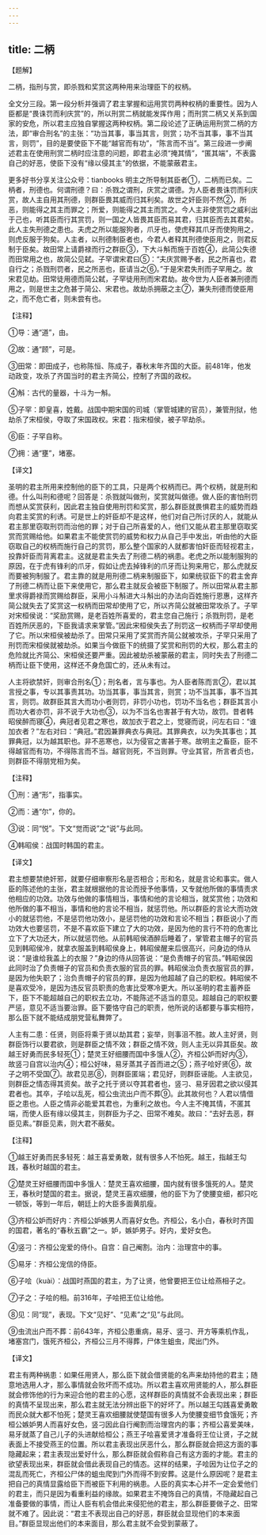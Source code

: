 ```yaml
---
---
---
```

title: 二柄
---





【题解】


二柄，指刑与赏，即杀戮和奖赏这两种用来治理臣下的权柄。


全文分三段。第一段分析并强调了君主掌握和运用赏罚两种权柄的重要性。因为人臣都是“畏诛罚而利庆赏”的，所以刑赏二柄就能发挥作用；而刑赏二柄又关系到国家的安危，所以君主应独自掌握这两种权柄。第二段论述了正确运用刑赏二柄的方法，即“审合刑名”的主张：“功当其事，事当其言，则赏；功不当其事，事不当其言，则罚”，目的是要使臣下不能“越官而有功”，“陈言而不当”。第三段进一步阐述君主在使用刑赏二柄时应注意的问题，即君主必须“掩其情”，“匿其端”，不表露自己的好恶，使臣下没有“缘以侵其主”的依据，不能蒙蔽君主。


更多好书分享关注公众号：tianbooks 明主之所导制其臣者①，二柄而已矣。二柄者，刑德也。何谓刑德？曰：杀戮之谓刑，庆赏之谓德。为人臣者畏诛罚而利庆赏，故人主自用其刑德，则群臣畏其威而归其利矣。故世之奸臣则不然②，所恶，则能得之其主而罪之；所爱，则能得之其主而赏之。今人主非使赏罚之威利出于己也，听其臣而行其赏罚，则一国之人皆畏其臣而易其君，归其臣而去其君矣。此人主失刑德之患也。夫虎之所以能服狗者，爪牙也，使虎释其爪牙而使狗用之，则虎反服于狗矣。人主者，以刑德制臣者也，今君人者释其刑德使臣用之，则君反制于臣矣。故田常上请爵禄而行之群臣③，下大斗斛而施于百姓④，此简公失德而田常用之也，故简公见弑。子罕谓宋君曰⑤：“夫庆赏赐予者，民之所喜也，君自行之；杀戮刑罚者，民之所恶也，臣请当之⑥。”于是宋君失刑而子罕用之。故宋君见劫。田常徒用德而简公弑，子罕徒用刑而宋君劫。故今世为人臣者兼刑德而用之，则是世主之危甚于简公、宋君也。故劫杀拥蔽之主⑦，兼失刑德而使臣用之，而不危亡者，则未尝有也。


【注释】


①导：通“道”，由。


②故：通“顾”，可是。


③田常：即田成子，也称陈恒、陈成子，春秋末年齐国的大臣。前481年，他发动政变，攻杀了齐国当时的君主齐简公，控制了齐国的政权。


④斛：古代的量器，十斗为一斛。


⑤子罕：即皇喜，姓戴。战国中期宋国的司城（掌管城建的官员），兼管刑狱，他劫杀了宋桓侯，夺取了宋国政权。宋君：指宋桓侯，被子罕劫杀。


⑥臣：子罕自称。


⑦拥：通“壅”，堵塞。


【译文】


圣明的君主所用来控制他的臣下的工具，只是两个权柄而已。两个权柄，就是刑和德。什么叫刑和德呢？回答是：杀戮就叫做刑，奖赏就叫做德。做人臣的害怕刑罚而想从奖赏获利，因此君主独自使用刑罚和奖赏，那么群臣就畏惧君主的威势而趋向君主奖赏的利诱。可是世上的奸臣却不是这样，他们对自己所讨厌的人，就能从君主那里窃取刑罚而治他的罪；对于自己所喜爱的人，他们又能从君主那里窃取奖赏而赏赐给他。如果君主不能使赏罚的威势和权力从自己手中发出，听由他的大臣窃取自己的权柄而施行自己的赏罚，那么整个国家的人就都害怕奸臣而轻视君主，投靠奸臣而背离君主。这就是君主失去了刑德二柄的祸患。老虎之所以能制服狗的原因，在于虎有锋利的爪牙，假如让虎去掉锋利的爪牙而让狗来用它，那么虎就反而要被狗制服了。君主靠的就是用刑德二柄来制服臣下，如果统驭臣下的君主舍弃了刑德二柄而让臣下来使用它，那么君主就反会被臣下制服了。所以田常从君主那里求得爵禄而赏赐给群臣，采用小斗斛进大斗斛出的办法向百姓施行恩惠，这样齐简公就失去了奖赏这一权柄而田常却使用了它，所以齐简公就被田常攻杀了。子罕对宋桓侯说：“奖励赏赐，是老百姓所喜爱的，君主您自己施行；杀戮刑罚，是老百姓所厌恶的，下臣我请求来掌管。”因此宋桓侯失去了刑罚这一权柄而子罕却使用了它。所以宋桓侯被劫杀了。田常只采用了奖赏而齐简公就被攻杀，子罕只采用了刑罚而宋桓侯就被劫杀。如果当今做臣下的统摄了奖赏和刑罚的大权，那么君主的危险就比齐简公、宋桓侯还要严重。因此被劫杀被蒙蔽的君主，同时失去了刑德二柄而让臣下使用，这样还不身危国亡的，还从未有过。


人主将欲禁奸，则审合刑名①；刑名者，言与事也。为人臣者陈而言②，君以其言授之事，专以其事责其功。功当其事，事当其言，则赏；功不当其事，事不当其言，则罚。故群臣其言大而功小者则罚，非罚小功也，罚功不当名也；群臣其言小而功大者亦罚，非不说于大功也③，以为不当名也害甚于有大功，故罚。昔者韩昭侯醉而寝④，典冠者见君之寒也，故加衣于君之上，觉寝而说，问左右曰：“谁加衣者？”左右对曰：“典冠。”君因兼罪典衣与典冠。其罪典衣，以为失其事也；其罪典冠，以为越其职也。非不恶寒也，以为侵官之害甚于寒。故明主之畜臣，臣不得越官而有功，不得陈言而不当。越官则死，不当则罪。守业其官，所言者贞也，则群臣不得朋党相为矣。


【注释】


①刑：通“形”，指事实。


②而：通“尔”，你的。


③说：同“悦”。下文“觉而说”之“说”与此同。


④韩昭侯：战国时韩国的君主。


【译文】


君主想要禁绝奸邪，就要仔细审察形名是否相合；形和名，就是言论和事实。做人臣的陈述他的主张，君主就根据他的言论而授予他事情，又专就他所做的事情责求他相应的功效。功效与他做的事情相当，事情和他的言论相当，就奖赏他；功效和他所做的事不相当，事情和他的言论不相当，就惩罚他。所以群臣的言论大而功效小的就惩罚他，不是惩罚他功效小，是惩罚他的功效和言论不相当；群臣说小了而功效大也要惩罚，不是不喜欢臣下建立了大的功效，是因为他的言行不符的危害比立下了大功还大，所以就惩罚他。从前韩昭侯酒醉后睡着了，掌管君主帽子的官员见到韩昭侯冷，就拿衣服盖到韩昭侯身上，韩昭侯醒来后很高兴，问身边的侍从说：“是谁给我盖上的衣服？”身边的侍从回答说：“是负责帽子的官员。”韩昭侯因此同时治了负责帽子的官员和负责衣服的官员的罪。韩昭侯治负责衣服官员的罪，是因为他失职了；治负责帽子的官员的罪，是因为他超越了自己的职权。韩昭侯不是喜欢受冷，是因为违反官员职责的危害比受寒冷更大。所以圣明的君主蓄养臣下，臣下不能超越自己的职权去立功，不能陈述不适当的意见。超越自己的职权要严惩，意见不适当要治罪。臣下要恪守自己的职责，他所说的话都要与事实相符，那么臣下就不能结成朋党营私舞弊了。


人主有二患：任贤，则臣将乘于贤以劫其君；妄举，则事沮不胜。故人主好贤，则群臣饰行以要君欲，则是群臣之情不效；群臣之情不效，则人主无以异其臣矣。故越王好勇而民多轻死①；楚灵王好细腰而国中多饿人②，齐桓公妒而好内③，故竖刁自宫以治内④；桓公好味，易牙蒸其子首而进之⑤；燕子哙好贤⑥，故子之明不受国⑦。故君见恶⑧，则群臣匿端；君见好，则群臣诬能。人主欲见，则群臣之情态得其资矣。故子之托于贤以夺其君者也，竖刁、易牙因君之欲以侵其君者也。其卒，子哙以乱死，桓公虫流出户而不葬⑨。此其故何也？人君以情借臣之患也。人臣之情非必能爱其君也，为重利之故也。今人主不掩其情，不匿其端，而使人臣有缘以侵其主，则群臣为子之、田常不难矣。故曰：“去好去恶，群臣见素。”群臣见素，则大君不蔽矣。


【注释】


①越王好勇而民多轻死：越王喜爱勇敢，就有很多人不怕死。越王，指越王勾践，春秋时越国的君主。


②楚灵王好细腰而国中多饿人：楚灵王喜欢细腰，国内就有很多饿死的人。楚灵王，春秋时楚国的君主。据说，楚灵王喜欢细腰，他的臣下为了使腰变细，都只吃一顿饭，等到一年后，朝廷上的大臣多面黄肌瘦。


③齐桓公妒而好内：齐桓公妒嫉男人而喜好女色。齐桓公，名小白，春秋时齐国的国君，著名的“春秋五霸”之一。妒，嫉妒男子。好内，爱好女色。


④竖刁：齐桓公宠爱的侍仆。自宫：自己阉割。治内：治理宫中的事。


⑤易牙：齐桓公宠信的侍臣。


⑥子哙（kuài）：战国时燕国的君主，为了让贤，他曾要把王位让给燕相子之。


⑦子之：子哙的相。前316年，子哙把王位让给他。


⑧见：同“现”，表现。下文“见好”、“见素”之“见”与此同。


⑨虫流出户而不葬：前643年，齐桓公患重病，易牙、竖刁、开方等乘机作乱，堵塞宫门，饿死齐桓公，齐桓公三月不得葬，尸体生蛆虫，爬出门外。


【译文】


君主有两种祸患：如果任用贤人，那么臣下就会借贤能的名声来劫持他的君主；随意地选用人才，那么事情就会败坏而不成功。所以君主喜欢用贤能的人，那么群臣就会修饰他的行为来迎合他的君主的心愿，这样群臣的真情就不会表现出来；群臣的真情不呈现出来，那么君主就无法分辨出臣下的好坏了。所以越王勾践喜爱勇敢而民众就大都不怕死；楚灵王喜欢细腰就使楚国有很多人为使腰变细节食饿死；齐桓公嫉妒男人而喜好女色，竖刁因此自行阉割而治理宫内的事；齐桓公喜爱美味，易牙就蒸了自己儿子的头进献给桓公；燕王子哙喜爱贤才准备将王位让贤，子之就表面上不接受燕王的位置。所以君主表现出厌恶什么，那么群臣就会把这方面的事隐藏起来；君主表现出爱好什么，那么群臣就会假称自己有这方面的才能。君主的欲望表现出来，群臣就会借此表现自己的情态。这样的结果，子哙因为让位子之的混乱而死亡，齐桓公尸体的蛆虫爬到门外而得不到安葬。这是什么原因呢？是君主把自己的真情显露给臣下而被臣下利用的祸患。人臣的真实本心并不一定会爱他们的君主，而只是因为看重利益的缘故。如果君主不掩饰自己的真情，不隐藏起自己准备要做的事情，而让人臣有机会借此来侵犯他的君主，那么群臣要做子之、田常就不难了。因此说：“君主不表现出自己的好恶，群臣就会显现他们的本来面目。”群臣显现出他们的本来面目，那么君主就不会受到蒙蔽了。